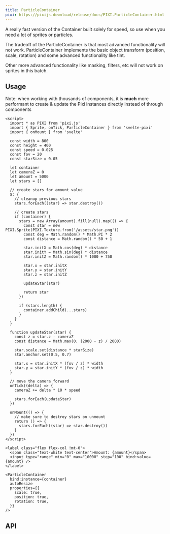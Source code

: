 ```yaml
---
title: ParticleContainer
pixi: https://pixijs.download/release/docs/PIXI.ParticleContainer.html
---
```



A really fast version of the Container built solely for speed, so use when you need a lot of sprites or particles.

The tradeoff of the ParticleContainer is that most advanced functionality will not work. ParticleContainer implements the basic object transform (position, scale, rotation) and some advanced functionality like tint.

Other more advanced functionality like masking, filters, etc will not work on sprites in this batch.

## Usage

Note: when working with thousands of components, it is **much** more performant to create & update the Pixi instances directly instead of through components

```svelte live props={{ assets: ["/assets/star.png"] }}
<script>
  import * as PIXI from 'pixi.js'
  import { Sprite, onTick, ParticleContainer } from 'svelte-pixi'
  import { onMount } from 'svelte'

  const width = 800
  const height = 400
  const speed = 0.025
  const fov = 20
  const starSize = 0.05

  let container
  let cameraZ = 0
  let amount = 5000
  let stars = []

  // create stars for amount value
  $: {
    // cleanup previous stars
    stars.forEach((star) => star.destroy())

    // create stars
    if (container) {
      stars = new Array(amount).fill(null).map(() => {
        const star = new PIXI.Sprite(PIXI.Texture.from('/assets/star.png'))
        const deg = Math.random() * Math.PI * 2
        const distance = Math.random() * 50 + 1

        star.initX = Math.cos(deg) * distance
        star.initY = Math.sin(deg) * distance
        star.initZ = Math.random() * 1000 + 750

        star.x = star.initX
        star.y = star.initY
        star.z = star.initZ

        updateStar(star)

        return star
      })

      if (stars.length) {
        container.addChild(...stars)
      }
    }
  }

  function updateStar(star) {
    const z = star.z - cameraZ
    const distance = Math.max(0, (2000 - z) / 2000)

    star.scale.set(distance * starSize)
    star.anchor.set(0.5, 0.7)

    star.x = star.initX * (fov / z) * width
    star.y = star.initY * (fov / z) * width
  }

  // move the camera forward
  onTick((delta) => {
    cameraZ += delta * 10 * speed

    stars.forEach(updateStar)
  })

  onMount(() => {
    // make sure to destroy stars on unmount
    return () => {
      stars.forEach((star) => star.destroy())
    }
  })
</script>

<label class="flex flex-col !mt-0">
  <span class="text-white text-center">Amount: {amount}</span>
  <input type="range" min="0" max="10000" step="100" bind:value={amount} />
</label>

<ParticleContainer
  bind:instance={container}
  autoResize
  properties={{
    scale: true,
    position: true,
    rotation: true,
  }}
/>
```

## API

<ComponentAPI component="ParticleContainer.svelte" />
